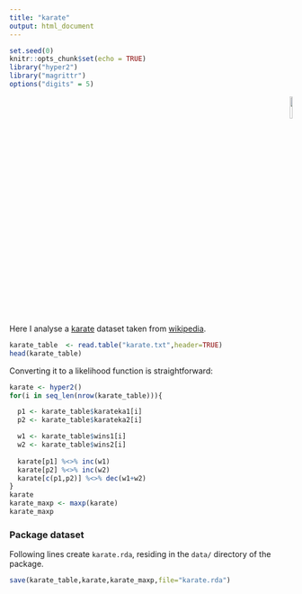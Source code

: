 ```yaml
---
title: "karate"
output: html_document
---
```


```r
set.seed(0)
knitr::opts_chunk$set(echo = TRUE)
library("hyper2")
library("magrittr")
options("digits" = 5)
```

<p style="text-align: right;">
![](`r system.file("help/figures/hyper2.png", package = "hyper2")`){width=10%}
</p>



Here I analyse a [karate](https://en.wikipedia.org/wiki/Karate)
dataset taken from
[wikipedia](https://en.wikipedia.org/wiki/2018_World_Karate_Championships).


```r
karate_table  <- read.table("karate.txt",header=TRUE)
head(karate_table)
```

Converting it to a likelihood function is straightforward:

```r
karate <- hyper2()
for(i in seq_len(nrow(karate_table))){

  p1 <- karate_table$karateka1[i]
  p2 <- karate_table$karateka2[i]

  w1 <- karate_table$wins1[i]
  w2 <- karate_table$wins2[i]
  
  karate[p1] %<>% inc(w1)
  karate[p2] %<>% inc(w2)
  karate[c(p1,p2)] %<>% dec(w1+w2)
}
karate
karate_maxp <- maxp(karate)
karate_maxp
```

### Package dataset

Following lines create `karate.rda`, residing in the `data/` directory
of the package.

```r
save(karate_table,karate,karate_maxp,file="karate.rda")
```
